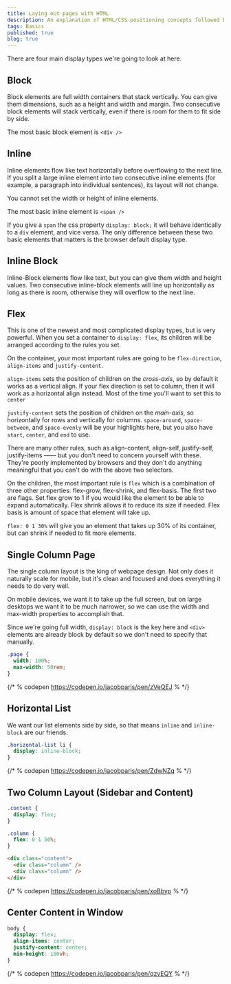 ```yaml
---
title: Laying out pages with HTML
description: An explanation of HTML/CSS positioning concepts followed by a series of example layouts with code
tags: Basics
published: true
blog: true
---
```


There are four main display types we're going to look at here.

## Block

Block elements are full width containers that stack vertically. You can give them dimensions, such as a height and width and margin. Two consecutive block elements will stack vertically, even if there is room for them to fit side by side.

The most basic block element is `<div />`

## Inline

Inline elements flow like text horizontally before overflowing to the next line. If you split a large inline element into two consecutive inline elements (for example, a paragraph into individual sentences), its layout will not change.

You cannot set the width or height of inline elements.

The most basic inline element is `<span />`

If you give a `span` the css property `display: block;` it will behave identically to a `div` element, and vice versa. The only difference between these two basic elements that matters is the browser default display type.

## Inline Block

Inline-Block elements flow like text, but you can give them width and height values. Two consecutive inline-block elements will line up horizontally as long as there is room, otherwise they will overflow to the next line.

## Flex

This is one of the newest and most complicated display types, but is very powerful. When you set a container to `display: flex`, its children will be arranged according to the rules you set.

On the container, your most important rules are going to be `flex-direction`, `align-items` and `justify-content`.

`align-items` sets the position of children on the _cross-axis_, so by default it works as a vertical align. If your flex direction is set to column, then it will work as a horizontal align instead. Most of the time you'll want to set this to `center`

`justify-content` sets the position of children on the _main-axis_, so horizontally for rows and vertically for columns. `space-around`, `space-between`, and `space-evenly` will be your highlights here, but you also have `start`, `center`, and `end` to use.

There are many other rules, such as align-content, align-self, justify-self, justify-items —— but you don't need to concern yourself with these. They're poorly implemented by browsers and they don't do anything meaningful that you can't do with the above two selectors.

On the children, the most important rule is `flex` which is a combination of three other properties: flex-grow, flex-shrink, and flex-basis. The first two are flags. Set flex grow to 1 if you would like the element to be able to expand automatically. Flex shrink allows it to reduce its size if needed. Flex basis is amount of space that element will take up.

`flex: 0 1 30%` will give you an element that takes up 30% of its container, but can shrink if needed to fit more elements.

## Single Column Page

The single column layout is the king of webpage design. Not only does it naturally scale for mobile, but it's clean and focused and does everything it needs to do very well.

On mobile devices, we want it to take up the full screen, but on large desktops we want it to be much narrower, so we can use the width and max-width properties to accomplish that.

Since we're going full width, `display: block` is the key here and `<div>` elements are already block by default so we don't need to specify that manually.

```css numbered
.page {
  width: 100%;
  max-width: 50rem;
}
```

{/* % codepen https://codepen.io/jacobparis/pen/zVeQEJ % */}

## Horizontal List

We want our list elements side by side, so that means `inline` and `inline-block` are our friends.

```css numbered
.horizontal-list li {
  display: inline-block;
}
```

{/* % codepen https://codepen.io/jacobparis/pen/ZdwNZq % */}

## Two Column Layout (Sidebar and Content)

```css numbered
.content {
  display: flex;
}

.column {
  flex: 0 1 50%;
}
```

```html
<div class="content">
  <div class="column" />
  <div class="column" />
</div>
```

{/* % codepen https://codepen.io/jacobparis/pen/xoBbyp % */}

## Center Content in Window

```css numbered
body {
  display: flex;
  align-items: center;
  justify-content: center;
  min-height: 100vh;
}
```

{/* % codepen https://codepen.io/jacobparis/pen/qzvEQY % */}
